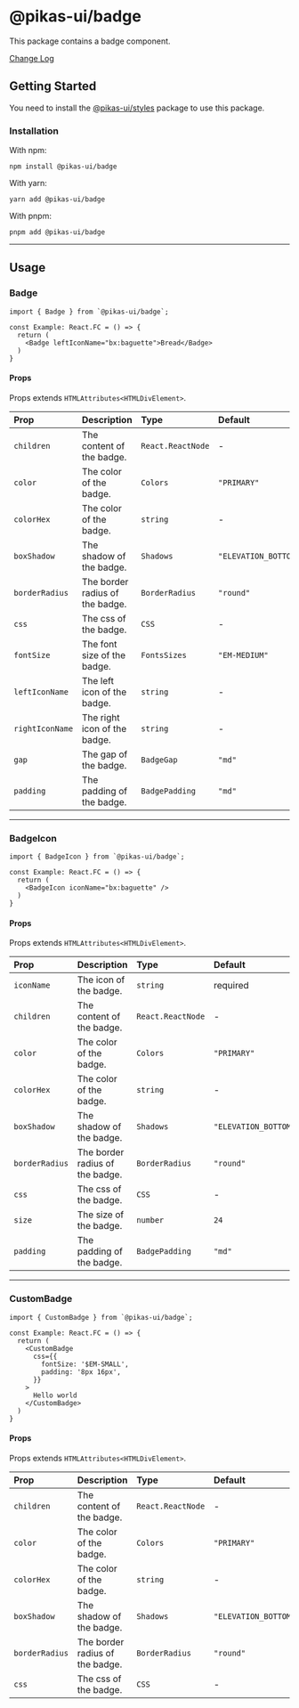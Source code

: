 

<NextSeo title="Badge" />

# @pikas-ui/badge

This package contains a badge component.

<a href="https://github.com/Achaak/pikas/blob/main/packages/ui/badge/CHANGELOG.md">
  Change Log
</a>

## Getting Started

You need to install the <a href={stylesLink}>@pikas-ui/styles</a> package to use this package.

### Installation

With npm:

```
npm install @pikas-ui/badge
```

With yarn:

```
yarn add @pikas-ui/badge
```

With pnpm:

```
pnpm add @pikas-ui/badge
```

---

## Usage

### Badge

<BadgeExample />

```tsx
import { Badge } from `@pikas-ui/badge`;

const Example: React.FC = () => {
  return (
    <Badge leftIconName="bx:baguette">Bread</Badge>
  )
}
```

#### Props

Props extends `HTMLAttributes<HTMLDivElement>`.

| Prop            | Description                     | Type              | Default                |
| :-------------- | :------------------------------ | :---------------- | :--------------------- |
| `children`      | The content of the badge.       | `React.ReactNode` | -                      |
| `color`         | The color of the badge.         | `Colors`          | `"PRIMARY"`            |
| `colorHex`      | The color of the badge.         | `string`          | -                      |
| `boxShadow`     | The shadow of the badge.        | `Shadows`         | `"ELEVATION_BOTTOM_1"` |
| `borderRadius`  | The border radius of the badge. | `BorderRadius`    | `"round"`              |
| `css`           | The css of the badge.           | `CSS`             | -                      |
| `fontSize`      | The font size of the badge.     | `FontsSizes`      | `"EM-MEDIUM"`          |
| `leftIconName`  | The left icon of the badge.     | `string`          | -                      |
| `rightIconName` | The right icon of the badge.    | `string`          | -                      |
| `gap`           | The gap of the badge.           | `BadgeGap`        | `"md"`                 |
| `padding`       | The padding of the badge.       | `BadgePadding`    | `"md"`                 |

---

### BadgeIcon

<BadgeIconExample />

```tsx
import { BadgeIcon } from `@pikas-ui/badge`;

const Example: React.FC = () => {
  return (
    <BadgeIcon iconName="bx:baguette" />
  )
}
```

#### Props

Props extends `HTMLAttributes<HTMLDivElement>`.

| Prop           | Description                     | Type              | Default                |
| :------------- | :------------------------------ | :---------------- | :--------------------- |
| `iconName`     | The icon of the badge.          | `string`          | required               |
| `children`     | The content of the badge.       | `React.ReactNode` | -                      |
| `color`        | The color of the badge.         | `Colors`          | `"PRIMARY"`            |
| `colorHex`     | The color of the badge.         | `string`          | -                      |
| `boxShadow`    | The shadow of the badge.        | `Shadows`         | `"ELEVATION_BOTTOM_1"` |
| `borderRadius` | The border radius of the badge. | `BorderRadius`    | `"round"`              |
| `css`          | The css of the badge.           | `CSS`             | -                      |
| `size`         | The size of the badge.          | `number`          | `24`                   |
| `padding`      | The padding of the badge.       | `BadgePadding`    | `"md"`                 |

---

### CustomBadge

<CustomBadgeExample />

```tsx
import { CustomBadge } from `@pikas-ui/badge`;

const Example: React.FC = () => {
  return (
    <CustomBadge
      css={{
        fontSize: '$EM-SMALL',
        padding: '8px 16px',
      }}
    >
      Hello world
    </CustomBadge>
  )
}
```

#### Props

Props extends `HTMLAttributes<HTMLDivElement>`.

| Prop           | Description                     | Type              | Default                |
| :------------- | :------------------------------ | :---------------- | :--------------------- |
| `children`     | The content of the badge.       | `React.ReactNode` | -                      |
| `color`        | The color of the badge.         | `Colors`          | `"PRIMARY"`            |
| `colorHex`     | The color of the badge.         | `string`          | -                      |
| `boxShadow`    | The shadow of the badge.        | `Shadows`         | `"ELEVATION_BOTTOM_1"` |
| `borderRadius` | The border radius of the badge. | `BorderRadius`    | `"round"`              |
| `css`          | The css of the badge.           | `CSS`             | -                      |
